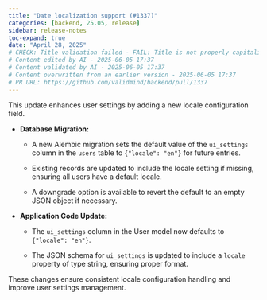 ```yaml
---
title: "Date localization support (#1337)"
categories: [backend, 25.05, release]
sidebar: release-notes
toc-expand: true
date: "April 28, 2025"
# CHECK: Title validation failed - FAIL: Title is not properly capitalized.
# Content edited by AI - 2025-06-05 17:37
# Content validated by AI - 2025-06-05 17:37
# Content overwritten from an earlier version - 2025-06-05 17:37
# PR URL: https://github.com/validmind/backend/pull/1337
---
```


This update enhances user settings by adding a new locale configuration field. 

- **Database Migration:**
  
  - A new Alembic migration sets the default value of the `ui_settings` column in the `users` table to `{"locale": "en"}` for future entries.
  
  - Existing records are updated to include the locale setting if missing, ensuring all users have a default locale.
  
  - A downgrade option is available to revert the default to an empty JSON object if necessary.

- **Application Code Update:**
  
  - The `ui_settings` column in the User model now defaults to `{"locale": "en"}`.
  
  - The JSON schema for `ui_settings` is updated to include a `locale` property of type string, ensuring proper format.

These changes ensure consistent locale configuration handling and improve user settings management.